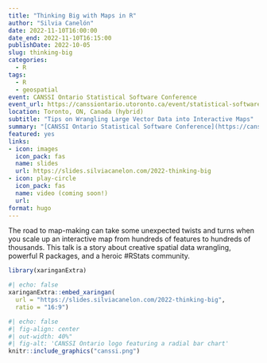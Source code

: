 ```yaml
---
title: "Thinking Big with Maps in R"
author: "Silvia Canelón"
date: 2022-11-10T16:00:00
date_end: 2022-11-10T16:15:00
publishDate: 2022-10-05
slug: thinking-big
categories:
  - R
tags:
  - R
  - geospatial
event: CANSSI Ontario Statistical Software Conference
event_url: https://canssiontario.utoronto.ca/event/statistical-software-conference/
location: Toronto, ON, Canada (hybrid)
subtitle: "Tips on Wrangling Large Vector Data into Interactive Maps"
summary: "[CANSSI Ontario Statistical Software Conference](https://canssiontario.utoronto.ca/event/statistical-software-conference/) talk on interactive map-making with large vector data"
featured: yes
links:
- icon: images
  icon_pack: fas
  name: slides
  url: https://slides.silviacanelon.com/2022-thinking-big
- icon: play-circle
  icon_pack: fas
  name: video (coming soon!)
  url: 
format: hugo
---
```


The road to map-making can take some unexpected twists and turns when you scale up an interactive map from hundreds of features to hundreds of thousands. This talk is a story about creative spatial data wrangling, powerful R packages, and a heroic #RStats community.

```r
library(xaringanExtra)
```

```r
#| echo: false
xaringanExtra::embed_xaringan(
  url = "https://slides.silviacanelon.com/2022-thinking-big",
  ratio = "16:9")
```


```r
#| echo: false
#| fig-align: center
#| out-width: 40%"
#| fig-alt: 'CANSSI Ontario logo featuring a radial bar chart'
knitr::include_graphics("canssi.png")
```
